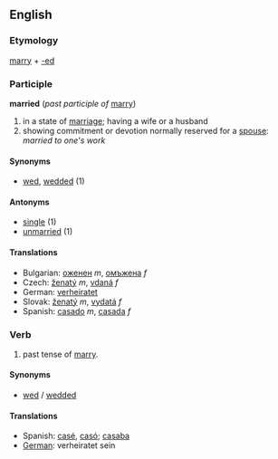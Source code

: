==English==
===Etymology===
[[marry]] + [[-ed]]

===Participle===
'''married''' (''past participle of'' [[marry]])
# in a state of [[marriage]]; having a wife or a husband
# showing commitment or devotion normally reserved for a [[spouse]]:  ''married to one's work''

====Synonyms====
*[[wed]], [[wedded]] (1)

====Antonyms====
*[[single]] (1)
*[[unmarried]] (1)

====Translations====
*Bulgarian: [[оженен]] ''m'', [[омъжена]] ''f''
*Czech: [[ženatý]] ''m'', [[vdaná]] ''f''
*German: [[verheiratet]]
*Slovak: [[ženatý]] ''m'', [[vydatá]] ''f''
*Spanish: [[casado]] ''m'', [[casada]] ''f''

===Verb===
# past tense of [[marry]].

====Synonyms====
*[[wed]] / [[wedded]]

====Translations====
*Spanish: [[casé]], [[casó]]; [[casaba]]
*[[German]]: verheiratet sein